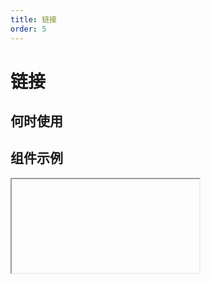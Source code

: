 ```yaml
---
title: 链接
order: 5
---
```


# 链接

## 何时使用

## 组件示例

<Iframe url="https://www.aliwork.com/developer/link-v2?isRenderNav=false" />

## 组件属性

<!-- | 属性名 |  属性 code  | 类型 | 数据示例  | 动态属性 | 备注 |
| :------ | :------ | :------ | :------ | :----- | :----- |
| 内容 | content | string | 图片资源地址 | 否 |  |
| 单行截断 | textOverflow | boolean | false | 否 |  |
| 链接类型 | type | string | ’page‘ | 否 |  |
| 链接地址 | url | string | ’‘ | 否 |  |
| 新开页面 | isBlank | boolean | false | 否 |  |
| 携带参数 | params | object | false | 否 | url 查询参数 | -->


<AttrTable dataSource={[{
  attr: '内容', 
  code: 'content', 
  type: 'String', 
  demo: '图片资源地址', 
  dafault:'', 
  desc: ''
}, {
  attr: '单行截断', 
  code: 'textOverflow', 
  type: 'boolean', 
  demo: 'false', 
  dafault:'', 
  desc: ''
}, 
{
  attr: '链接类型', 
  code: 'type', 
  type: 'String', 
  demo: '', 
  dafault:'', 
  desc: ''
}, 
{
  attr: '链接地址', 
  code: 'url', 
  type: 'String', 
  demo: '', 
  dafault:'', 
  desc: ''
}, 
{
  attr: '新开页面', 
  code: 'isBlank', 
  type: 'boolean', 
  demo: 'false', 
  dafault:'', 
  desc: ''
}, 
{
  attr: '携带参数', 
  code: 'params', 
  type: 'object', 
  demo: 'false', 
  dafault:'', 
  desc: 'url 查询参数'
}, 
]}
/>